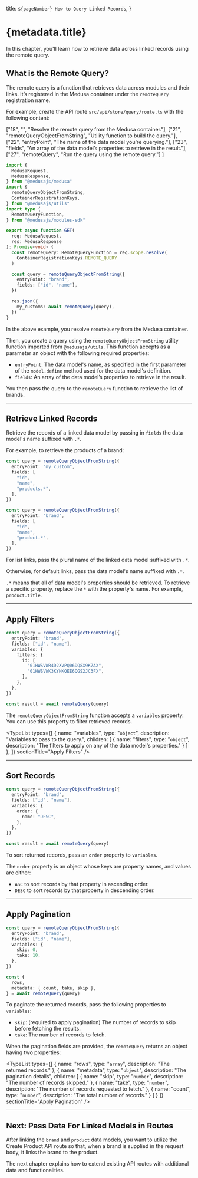 
  title: `${pageNumber} How to Query Linked Records`,
}

# {metadata.title}

In this chapter, you'll learn how to retrieve data across linked records using the remote query.

## What is the Remote Query?

The remote query is a function that retrieves data across modules and their links. It’s registered in the Medusa container under the `remoteQuery` registration name.

For example, create the API route `src/api/store/query/route.ts` with the following content:

  ["18", "", "Resolve the remote query from the Medusa container."],
  ["21", "remoteQueryObjectFromString", "Utility function to build the query."],
  ["22", "entryPoint", "The name of the data model you're querying."],
  ["23", "fields", "An array of the data model’s properties to retrieve in the result."],
  ["27", "remoteQuery", "Run the query using the remote query."]
]

```ts title="src/api/store/query/route.ts" highlights={exampleHighlights} apiTesting testApiMethod="GET" testApiUrl="http://localhost:9000/store/query" collapsibleLines="1-12" expandButtonLabel="Show Imports"
import { 
  MedusaRequest, 
  MedusaResponse,
} from "@medusajs/medusa"
import { 
  remoteQueryObjectFromString,
  ContainerRegistrationKeys,
} from "@medusajs/utils"
import type { 
  RemoteQueryFunction,
} from "@medusajs/modules-sdk"

export async function GET(
  req: MedusaRequest,
  res: MedusaResponse
): Promise<void> {
  const remoteQuery: RemoteQueryFunction = req.scope.resolve(
    ContainerRegistrationKeys.REMOTE_QUERY
  )

  const query = remoteQueryObjectFromString({
    entryPoint: "brand",
    fields: ["id", "name"],
  })

  res.json({
    my_customs: await remoteQuery(query),
  })
}
```

In the above example, you resolve `remoteQuery` from the Medusa container.

Then, you create a query using the `remoteQueryObjectFromString` utility function imported from `@medusajs/utils`. This function accepts as a parameter an object with the following required properties:

- `entryPoint`: The data model's name, as specified in the first parameter of the `model.define` method used for the data model's definition.
- `fields`: An array of the data model’s properties to retrieve in the result.

You then pass the query to the `remoteQuery` function to retrieve the list of brands.

---

## Retrieve Linked Records

Retrieve the records of a linked data model by passing in `fields` the data model's name suffixed with `.*`.

For example, to retrieve the products of a brand:

<CodeTabs group="query-link-type">
  <CodeTab value="list" label="List Links">

```ts highlights={[["6"]]}
const query = remoteQueryObjectFromString({
  entryPoint: "my_custom",
  fields: [
    "id", 
    "name",
    "products.*",
  ],
})
```

  </CodeTab>
  <CodeTab value="default" label="Default Links">

```ts highlights={[["6"]]}
const query = remoteQueryObjectFromString({
  entryPoint: "brand",
  fields: [
    "id", 
    "name",
    "product.*",
  ],
})
```

  </CodeTab>
</CodeTabs>

For list links, pass the plural name of the linked data model suffixed with `.*`.

Otherwise, for default links, pass the data model's name suffixed with `.*`.

<Note title="Tip">

`.*` means that all of data model's properties should be retrieved. To retrieve a specific property, replace the `*` with the property's name. For example, `product.title`.

</Note>

---

## Apply Filters

```ts highlights={[["6"], ["7"], ["8"], ["9"]]}
const query = remoteQueryObjectFromString({
  entryPoint: "brand",
  fields: ["id", "name"],
  variables: {
    filters: {
      id: [
        "01HWSVWR4D2XVPQ06DQ8X9K7AX",
        "01HWSVWK3KYHKQEE6QGS2JC3FX",
      ],
    },
  },
})

const result = await remoteQuery(query)
```

The `remoteQueryObjectFromString` function accepts a `variables` property. You can use this property to filter retrieved records.

<TypeList
  types={[
    {
      name: "variables",
      type: "`object`",
      description: "Variables to pass to the query.",
      children: [
        {
          name: "filters",
          type: "`object`",
          description: "The filters to apply on any of the data model's properties."
        }
      ]
    },
  ]}
  sectionTitle="Apply Filters"
/>

---

## Sort Records

```ts highlights={[["5"], ["6"], ["7"]]}
const query = remoteQueryObjectFromString({
  entryPoint: "brand",
  fields: ["id", "name"],
  variables: {
    order: {
      name: "DESC",
    },
  },
})

const result = await remoteQuery(query)
```

To sort returned records, pass an `order` property to `variables`.

The `order` property is an object whose keys are property names, and values are either:

- `ASC` to sort records by that property in ascending order.
- `DESC` to sort records by that property in descending order.

---

## Apply Pagination

```ts highlights={[["5", "skip", "The number of records to skip before fetching the results."], ["6", "take", "The number of records to fetch."]]}
const query = remoteQueryObjectFromString({
  entryPoint: "brand",
  fields: ["id", "name"],
  variables: {
    skip: 0,
    take: 10,
  },
})

const { 
  rows, 
  metadata: { count, take, skip },
} = await remoteQuery(query)
```

To paginate the returned records, pass the following properties to `variables`:

- `skip`: (required to apply pagination) The number of records to skip before fetching the results.
- `take`: The number of records to fetch.

When the pagination fields are provided, the `remoteQuery` returns an object having two properties:

<TypeList types={[
  {
    name: "rows",
    type: "`array`",
    description: "The returned records."
  },
  {
    name: "metadata",
    type: "`object`",
    description: "The pagination details",
    children: [
      {
        name: "skip",
        type: "`number`",
        description: "The number of records skipped."
      },
      {
        name: "take",
        type: "`number`",
        description: "The number of records requested to fetch."
      },
      {
        name: "count",
        type: "`number`",
        description: "The total number of records."
      }
    ]
  }
]} sectionTitle="Apply Pagination" />

---

## Next: Pass Data For Linked Models in Routes

After linking the `brand` and `product` data models, you want to utilize the Create Product API route so that, when a brand is supplied in the request body, it links the brand to the product.

The next chapter explains how to extend existing API routes with additional data and functionalities.
